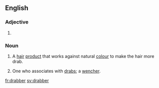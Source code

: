 ==English==

===Adjective===
{{head|en|adjective comparative form}}

# {{en-comparative of|drab}}

===Noun===
{{en-noun}}

# A [[hair]] [[product]] that works against natural [[colour]] to make the hair more drab.
# {{context|obsolete|lang=en}} One who associates with [[drab]]s; a [[wencher]].
#: {{rfquotek|Massinger}}

{{Webster 1913}}

[[fr:drabber]]
[[sv:drabber]]